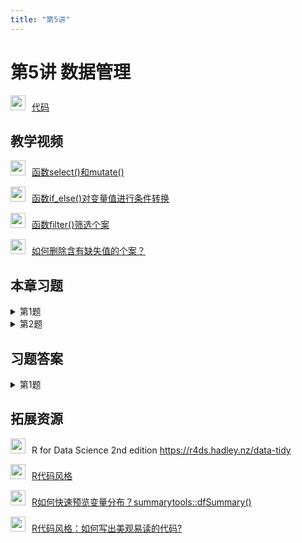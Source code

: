 ```yaml
---
title: "第5讲"
---
```

# 第5讲 数据管理

<img src="img/teacher.png"  style="width: 24px; height: 24px;margin-right: 10px">[代码](https://lizongzhang.github.io/r24/script5.html){target="_blank"}

## 教学视频

<img src="img/video.png"  style="width: 24px; height: 24px;margin-right: 10px">[函数select()和mutate()](https://www.bilibili.com/video/BV1XZ4y127rc/){target="_blank"}


<img src="img/video.png"  style="width: 24px; height: 24px;margin-right: 10px">[函数if_else()对变量值进行条件转换](https://www.bilibili.com/video/BV1D94y1d7wT/){target="_blank"}

<img src="img/video.png"  style="width: 24px; height: 24px;margin-right: 10px">[函数filter()筛选个案](https://www.bilibili.com/video/BV1rY4y1e7oY/){target="_blank"}

<img src="img/video.png"  style="width: 24px; height: 24px;margin-right: 10px">[如何删除含有缺失值的个案？](https://www.bilibili.com/video/BV1pG41177Bi/){target="_blank"}

## 本章习题

<details>
  <summary>第1题</summary>

第1题：数据 ggplot2::mpg

提示：加载包tidyverse，运行data(mpg), 即可调用数据框mpg。

1.1  用select()函数从mpg提取5个变量⽣成新的数据框。

1.2  用mutate()函数在数据框中追加新的变量，将油耗变量cty和hwy（miles
    per gallon）转换成转公里/升(kilometers per liter)的油耗指标。

1.3  任选mpg中的某个变量，用if_else()函数对该变量的数值进⾏条件转换。

1.4  设置三个筛选条件，用filter()函数从mpg筛选出满足条件的个案, 保存到新的数据框。

提交R script代码。
</details>

<details>
  <summary>第2题</summary>

习题2 :数据nycflights13::flights

提示：加载包nycflights13，运行data(flights), 即可调用数据框flights。

2.1 根据distance(单位：英里)的数值，将航班分为短途、中途和长途三个类别。创建新变量distance_group,其值为"short", "medium", "long"。统计每个类别的航班数量。

- 短途飞行（Short-haul flight）：飞行距离少于500英里的航班。

- 中途飞行（Medium-haul flight）：飞行距离在500到1,550英里之间的航班。

- 长途飞行（Long-haul flight）：飞行距离超过1,550英里的航班

2.2 如果你想尽可能避免延误，你应该选择哪个时间段起飞的航班？

2.3 哪个航空公司(carrier)的平均延误时间最长？
</details>



## 习题答案

<details>
  <summary>第1题</summary>

第1题

```r
#| echo: true
#| messsage: false
library(tidyverse)
library(gt)

```


1.1  用select()函数从mpg提取5个变量⽣成新的数据框。

```r
#library(gt)
data(mpg)

mpg %>% 
  select(manufacturer:cyl) %>% 
  head() #查看前6行

mpg %>% 
  select(1:5) %>% 
  head()

mpg %>% 
  select(4,5,7:9) %>% 
  head()

mpg %>% 
  select(year,cyl,drv:hwy) %>% 
  head()

```

1.2 用mutate()函数在数据框中追加新的变量，将油耗变量cty和hwy（miles
    per gallon）转换成转公里/升(kilometers per liter)的油耗指标。(1 miles per gallon = 0.425 kilometers per liter)

```r
mpgnew <- mpg %>% mutate(cty.kpl = 0.425*cty, 
               hwy.kpl = 0.425*hwy)

head(mpgnew) %>% gt()

mpg$hwy.kpl <- 0.425*mpg$hwy
mpg$cty.kpl <- 0.425*mpg$cty

head(mpg) %>% gt()

```


1.3  任选mpg中的某个变量，用if_else()函数对该变量的数值进⾏条件转换。

```r
mpgnew <- mpg %>% 
  mutate(transmission = 
           if_else(substring(trans, 1,4) == "auto", 
                   "auto","manual"))

head(mpgnew) %>% gt()

#二值转换 if_else

mpg$transmission <- if_else(
  substring(mpg$trans, 1,4) == "auto", 
  "auto","manual") 

#多值转换 case_when
mpg$drive <- case_when(
  mpg$drv == "f" ~ "front-wheel",
  mpg$drv == "r" ~ "rear-wheel",
  mpg$drv == "4" ~ "four-wheel")


head(mpg) %>% gt()
```

1.4  设置三个筛选条件，用filter()函数从mpg筛选个案⽣成新的数据框。

```r

# the & operator is used to combine two conditions, where both conditions must be true for a row to be included in the filtered data frame.

mpg %>% 
  filter(class == "suv" & 
           cyl == 8 & 
          year == 2008) %>%
  head() %>%
  gt()


mpg %>% 
  filter(substr(trans, 1, 4) == "auto" & 
        class %in% c("compact", "subcompact") &
          !fl %in% c("c" ,"d" ,"e")) %>%
  head() %>%
  gt()


# the | operator combines the two conditions, where only one of the conditions needs to be true for a row to be included in the filtered data frame.

mpg %>% 
  filter(class == "suv" | 
           cyl == 8 |
          year == 2008)  %>% 
  head() %>% 
  gt()

```

</details>


## 拓展资源 


<img src="img/link.png" style="width: 24px; height: 24px;margin-right: 10px">R for Data Science 2nd edition <https://r4ds.hadley.nz/data-tidy>

<img src="img/link.png" style="width: 24px; height: 24px;margin-right: 10px">[R代码风格](https://lizongzhang.github.io/r24/style.html){target="_blank"}

<img src="img/video.png"  style="width: 24px; height: 24px;margin-right: 10px">[R如何快速预览变量分布？summarytools::dfSummary()](https://www.bilibili.com/video/BV1yj411t71t/){target="_blank"}


<img src="img/video.png"  style="width: 24px; height: 24px;margin-right: 10px">[R代码风格：如何写出美观易读的代码?](https://www.bilibili.com/video/BV1KM4m197E5/){target="_blank"}






